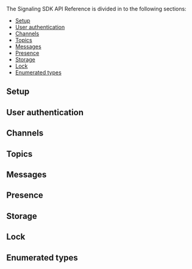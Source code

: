 <PlatformWrapper platform="web">

The Signaling SDK API Reference is divided in to the following sections:

* [Setup](#setup)
* [User authentication](#user-authentication)
* [Channels](#channels)
* [Topics](#topics)
* [Messages](#messages)
* [Presence](#presence)
* [Storage](#storage)
* [Lock](#lock)
* [Enumerated types](#enumerated-types)

## Setup
<Configuration ag_platform='javascript' />

## User authentication
<UserAuthentication ag_platform='javascript' />

## Channels
<Channels ag_platform='javascript' />

## Topics
<Topics ag_platform='javascript' />

## Messages
<Messages ag_platform='javascript' />

## Presence
<Presence ag_platform='javascript' />

## Storage
<Storage ag_platform='javascript' />

## Lock
<Lock ag_platform='javascript' />

## Enumerated types
<Enums ag_platform='javascript' />

</PlatformWrapper>